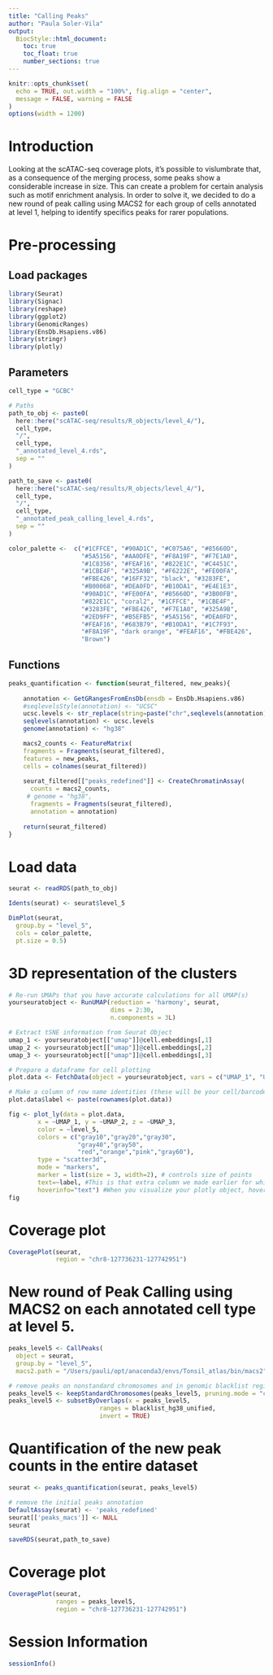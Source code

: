 ```yaml
---
title: "Calling Peaks"
author: "Paula Soler-Vila"
output: 
  BiocStyle::html_document:
    toc: true
    toc_float: true
    number_sections: true
---
```

  
```r
knitr::opts_chunk$set(
  echo = TRUE, out.width = "100%", fig.align = "center",
  message = FALSE, warning = FALSE
)
options(width = 1200)
```

# Introduction
Looking at the scATAC-seq coverage plots, it's possible to vislumbrate that, as a consequence of the merging process, some peaks show a considerable increase in size. This can create a problem for certain analysis such as motif enrichment analysis. In order to solve it, we decided to do a new round of peak calling using MACS2 for each group of cells annotated at level 1, helping to identify specifics peaks for rarer populations.  

# Pre-processing

## Load packages

```r
library(Seurat)
library(Signac)
library(reshape)
library(ggplot2)
library(GenomicRanges)
library(EnsDb.Hsapiens.v86)
library(stringr)
library(plotly)
```

## Parameters

```r
cell_type = "GCBC"

# Paths
path_to_obj <- paste0(
  here::here("scATAC-seq/results/R_objects/level_4/"),
  cell_type,
  "/",
  cell_type,
  "_annotated_level_4.rds",
  sep = ""
)

path_to_save <- paste0(
  here::here("scATAC-seq/results/R_objects/level_4/"),
  cell_type,
  "/",
  cell_type,
  "_annotated_peak_calling_level_4.rds",
  sep = ""
)

color_palette <-  c("#1CFFCE", "#90AD1C", "#C075A6", "#85660D", 
                    "#5A5156", "#AA0DFE", "#F8A19F", "#F7E1A0", 
                    "#1C8356", "#FEAF16", "#822E1C", "#C4451C", 
                    "#1CBE4F", "#325A9B", "#F6222E", "#FE00FA", 
                    "#FBE426", "#16FF32", "black", "#3283FE",
                    "#B00068", "#DEA0FD", "#B10DA1", "#E4E1E3",
                    "#90AD1C", "#FE00FA", "#85660D", "#3B00FB",
                    "#822E1C", "coral2", "#1CFFCE", "#1CBE4F",
                    "#3283FE", "#FBE426", "#F7E1A0", "#325A9B",   
                    "#2ED9FF", "#B5EFB5", "#5A5156", "#DEA0FD",
                    "#FEAF16", "#683B79", "#B10DA1", "#1C7F93", 
                    "#F8A19F", "dark orange", "#FEAF16", "#FBE426",  
                    "Brown")
```

## Functions

```r
peaks_quantification <- function(seurat_filtered, new_peaks){ 
    
    annotation <- GetGRangesFromEnsDb(ensdb = EnsDb.Hsapiens.v86)
    #seqlevelsStyle(annotation) <- "UCSC"
    ucsc.levels <- str_replace(string=paste("chr",seqlevels(annotation),sep=""), pattern="chrMT", replacement="chrM")
    seqlevels(annotation) <- ucsc.levels
    genome(annotation) <- "hg38"

    macs2_counts <- FeatureMatrix(
    fragments = Fragments(seurat_filtered),
    features = new_peaks,
    cells = colnames(seurat_filtered))
    
    seurat_filtered[["peaks_redefined"]] <- CreateChromatinAssay(
      counts = macs2_counts, 
     # genome = "hg38",
      fragments = Fragments(seurat_filtered),
      annotation = annotation)
    
    return(seurat_filtered)
}
```

# Load data

```r
seurat <- readRDS(path_to_obj)

Idents(seurat) <- seurat$level_5
```

```r
DimPlot(seurat,
  group.by = "level_5",
  cols = color_palette,
  pt.size = 0.5)
```

# 3D representation of the clusters
```r
# Re-run UMAPs that you have accurate calculations for all UMAP(s)
yourseuratobject <- RunUMAP(reduction = 'harmony', seurat,
                            dims = 2:30,  
                            n.components = 3L)

# Extract tSNE information from Seurat Object
umap_1 <- yourseuratobject[["umap"]]@cell.embeddings[,1]
umap_2 <- yourseuratobject[["umap"]]@cell.embeddings[,2]
umap_3 <- yourseuratobject[["umap"]]@cell.embeddings[,3]

# Prepare a dataframe for cell plotting
plot.data <- FetchData(object = yourseuratobject, vars = c("UMAP_1", "UMAP_2", "UMAP_3", "level_5"))

# Make a column of row name identities (these will be your cell/barcode names)
plot.data$label <- paste(rownames(plot.data))

fig <- plot_ly(data = plot.data, 
        x = ~UMAP_1, y = ~UMAP_2, z = ~UMAP_3, 
        color = ~level_5, 
        colors = c("gray10","gray20","gray30",
                   "gray40","gray50",
                   "red","orange","pink","gray60"),
        type = "scatter3d", 
        mode = "markers", 
        marker = list(size = 3, width=2), # controls size of points
        text=~label, #This is that extra column we made earlier for which we will use for cell ID
        hoverinfo="text") #When you visualize your plotly object, hovering your mouse pointer over a point shows cell names
fig
```


# Coverage plot
```r
CoveragePlot(seurat, 
             region = "chr8-127736231-127742951")
```


# New round of Peak Calling using MACS2 on each annotated cell type at level 5.

```r
peaks_level5 <- CallPeaks(
  object = seurat,
  group.by = "level_5",
  macs2.path = "/Users/pauli/opt/anaconda3/envs/Tonsil_atlas/bin/macs2")
```

```r
# remove peaks on nonstandard chromosomes and in genomic blacklist regions
peaks_level5 <- keepStandardChromosomes(peaks_level5, pruning.mode = "coarse")
peaks_level5 <- subsetByOverlaps(x = peaks_level5, 
                         ranges = blacklist_hg38_unified, 
                         invert = TRUE)
```

# Quantification of the new peak counts in the entire dataset

```r
seurat <- peaks_quantification(seurat, peaks_level5)
```

```r
# remove the initial peaks annotation
DefaultAssay(seurat) <- 'peaks_redefined'
seurat[['peaks_macs']] <- NULL
seurat

saveRDS(seurat,path_to_save)
```

# Coverage plot
```r
CoveragePlot(seurat, 
             ranges = peaks_level5,
             region = "chr8-127736231-127742951")
```

# Session Information
```r
sessionInfo()
```

